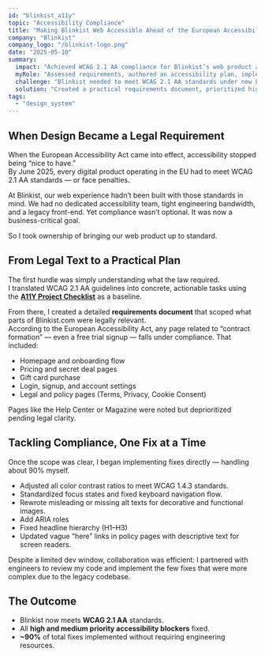 ```yaml
---
id: "blinkist_a11y"
topic: "Accessibility Compliance"
title: "Making Blinkist Web Accessible Ahead of the European Accessibility Act"
company: "Blinkist"
company_logo: "/blinkist-logo.png"
date: "2025-05-10"
summary:
  impact: "Achieved WCAG 2.1 AA compliance for Blinkist’s web product ahead of the 2025 European Accessibility Act deadline."
  myRole: "Assessed requirements, authored an accessibility plan, implemented 90% of fixes directly, and partnered with engineers for the remaining items."
  challenge: "Blinkist needed to meet WCAG 2.1 AA standards under new EU law with limited developer capacity and a legacy front-end."
  solution: "Created a practical requirements document, prioritized high-impact fixes, implemented design and content-level improvements, and ensured full compliance through collaboration and audits."
tags:
  - "design_system"
---
```


## When Design Became a Legal Requirement

When the European Accessibility Act came into effect, accessibility stopped being “nice to have.”  
By June 2025, every digital product operating in the EU had to meet WCAG 2.1 AA standards — or face penalties.

At Blinkist, our web experience hadn’t been built with those standards in mind. We had no dedicated accessibility team, tight engineering bandwidth, and a legacy front-end. Yet compliance wasn’t optional. It was now a business-critical goal.

So I took ownership of bringing our web product up to standard.

## From Legal Text to a Practical Plan

The first hurdle was simply understanding what the law required.  
I translated WCAG 2.1 AA guidelines into concrete, actionable tasks using the [**A11Y Project Checklist**](https://www.a11yproject.com/checklist/) as a baseline.

From there, I created a detailed **requirements document** that scoped what parts of Blinkist.com were legally relevant.  
According to the European Accessibility Act, any page related to “contract formation” — even a free trial signup — falls under compliance. That included:

- Homepage and onboarding flow
- Pricing and secret deal pages
- Gift card purchase
- Login, signup, and account settings
- Legal and policy pages (Terms, Privacy, Cookie Consent)

Pages like the Help Center or Magazine were noted but deprioritized pending legal clarity.

<ArticleImage
  src="/case-studies/blinkist-a11y-priorities.png"
  alt="Table outlining the priorty system: high, medium and low criticality"
  caption="To make requirements actionable, I categorized every issue by priority"
  size="large"
/>

## Tackling Compliance, One Fix at a Time

Once the scope was clear, I began implementing fixes directly — handling about 90% myself.

- Adjusted all color contrast ratios to meet WCAG 1.4.3 standards.
- Standardized focus states and fixed keyboard navigation flow.
- Rewrote misleading or missing alt texts for decorative and functional images.
- Add ARIA roles
- Fixed headline hierarchy (H1–H3)
- Updated vague “here” links in policy pages with descriptive text for screen readers.

Despite a limited dev window, collaboration was efficient: I partnered with engineers to review my code and implement the few fixes that were more complex due to the legacy codebase.

<ArticleImage
  src="/case-studies/blinkist-a11y-onboarding.png"
  alt="Screenshot of Blinkist's onboarding flow having focus states"
  caption="Keyboard navigation and focus states now work seamlessly throughout onboarding"
  size="large"
/>

## The Outcome

- Blinkist now meets **WCAG 2.1 AA** standards.
- All **high and medium priority accessibility blockers** fixed.
- **~90%** of total fixes implemented without requiring engineering resources.
